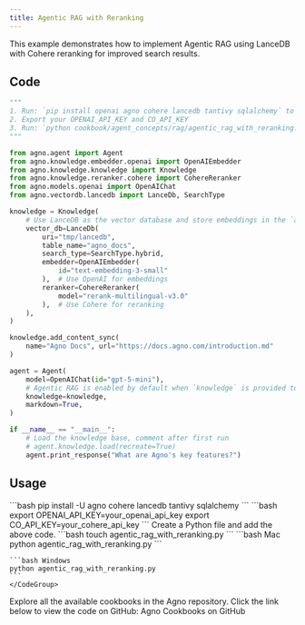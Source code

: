 ```yaml
---
title: Agentic RAG with Reranking
---
```


This example demonstrates how to implement Agentic RAG using LanceDB with Cohere reranking for improved search results.

## Code

```python agentic_rag_with_reranking.py
"""
1. Run: `pip install openai agno cohere lancedb tantivy sqlalchemy` to install the dependencies
2. Export your OPENAI_API_KEY and CO_API_KEY
3. Run: `python cookbook/agent_concepts/rag/agentic_rag_with_reranking.py` to run the agent
"""

from agno.agent import Agent
from agno.knowledge.embedder.openai import OpenAIEmbedder
from agno.knowledge.knowledge import Knowledge
from agno.knowledge.reranker.cohere import CohereReranker
from agno.models.openai import OpenAIChat
from agno.vectordb.lancedb import LanceDb, SearchType

knowledge = Knowledge(
    # Use LanceDB as the vector database and store embeddings in the `agno_docs` table
    vector_db=LanceDb(
        uri="tmp/lancedb",
        table_name="agno_docs",
        search_type=SearchType.hybrid,
        embedder=OpenAIEmbedder(
            id="text-embedding-3-small"
        ),  # Use OpenAI for embeddings
        reranker=CohereReranker(
            model="rerank-multilingual-v3.0"
        ),  # Use Cohere for reranking
    ),
)

knowledge.add_content_sync(
    name="Agno Docs", url="https://docs.agno.com/introduction.md"
)

agent = Agent(
    model=OpenAIChat(id="gpt-5-mini"),
    # Agentic RAG is enabled by default when `knowledge` is provided to the Agent.
    knowledge=knowledge,
    markdown=True,
)

if __name__ == "__main__":
    # Load the knowledge base, comment after first run
    # agent.knowledge.load(recreate=True)
    agent.print_response("What are Agno's key features?")
```

## Usage

<Steps>
  <Snippet file="create-venv-step.mdx" />

  <Step title="Install libraries">
    ```bash
    pip install -U agno cohere lancedb tantivy sqlalchemy
    ```
  </Step>

  <Step title="Set environment variables">
    ```bash
    export OPENAI_API_KEY=your_openai_api_key
    export CO_API_KEY=your_cohere_api_key
    ```
  </Step>


  <Step title="Create a Python file">
    Create a Python file and add the above code.
    ```bash
    touch agentic_rag_with_reranking.py
    ```
  </Step>

  <Step title="Run Agent">
    <CodeGroup>
    ```bash Mac
    python agentic_rag_with_reranking.py
    ```
    
    ```bash Windows  
    python agentic_rag_with_reranking.py
    ```
    </CodeGroup>
  </Step>

  <Step title="Find All Cookbooks">
  Explore all the available cookbooks in the Agno repository. Click the link below to view the code on GitHub:

  <Link href="https://github.com/agno-agi/agno/tree/main/cookbook/agents/rag" target="_blank">
    Agno Cookbooks on GitHub
  </Link>
</Step>
</Steps>